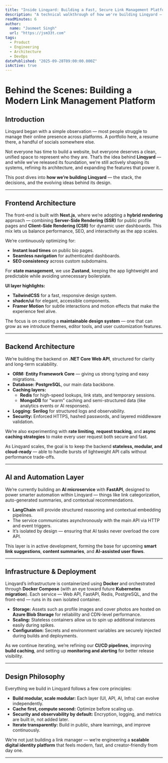 ```yaml
---
title: "Inside Linqyard: Building a Fast, Secure Link Management Platform"
description: "A technical walkthrough of how we're building Linqyard — from its Next.js front-end and .NET Core APIs to AI microservices, caching strategies, and deployment pipelines."
readMinutes: 6
author:
  name: "Jasmeet Singh"
  url: "https://jsm33t.com"
tags:
  - Product
  - Engineering
  - Architecture
  - DevOps
datePublished: "2025-09-28T09:00:00.000Z"
isActive: true
---
```


# Behind the Scenes: Building a Modern Link Management Platform

## Introduction

Linqyard began with a simple observation — most people struggle to manage their online presence across platforms.
A portfolio here, a resume there, a handful of socials somewhere else.

Not everyone has time to build a website, but everyone deserves a clean, unified space to represent who they are.
That’s the idea behind **Linqyard** — and while we’ve released its foundation, we’re still actively shaping its systems, refining its architecture, and expanding the features that power it.

This post dives into **how we’re building Linqyard** — the stack, the decisions, and the evolving ideas behind its design.

---

## Frontend Architecture

The front-end is built with **Next.js**, where we’re adopting a **hybrid rendering** approach — combining **Server-Side Rendering (SSR)** for public profile pages and **Client-Side Rendering (CSR)** for dynamic user dashboards.
This mix lets us balance performance, SEO, and interactivity as the app scales.

We’re continuously optimizing for:
- **Instant load times** on public bio pages.
- **Seamless navigation** for authenticated dashboards.
- **SEO consistency** across custom subdomains.

For **state management**, we use **Zustand**, keeping the app lightweight and predictable while avoiding unnecessary boilerplate.

**UI layer highlights:**
- **TailwindCSS** for a fast, responsive design system.
- **shadcn/ui** for elegant, accessible components.
- **Framer Motion** for subtle interactions and motion effects that make the experience feel alive.

The focus is on creating a **maintainable design system** — one that can grow as we introduce themes, editor tools, and user customization features.

---

## Backend Architecture

We’re building the backend on **.NET Core Web API**, structured for clarity and long-term scalability.

- **ORM:** **Entity Framework Core** — giving us strong typing and easy migrations.
- **Database:** **PostgreSQL**, our main data backbone.
- **Caching layers:**
  - **Redis** for high-speed lookups, link stats, and temporary sessions.
  - **MongoDB** for “warm” caching and semi-structured data (like analytics events or AI responses).
- **Logging:** **Serilog** for structured logs and observability.
- **Security:** Enforced HTTPS, hashed passwords, and layered middleware validation.

We’re also experimenting with **rate limiting**, **request tracking**, and **async caching strategies** to make every user request both secure and fast.

As Linqyard scales, the goal is to keep the backend **stateless, modular, and cloud-ready** — able to handle bursts of lightweight API calls without performance trade-offs.

---

## AI and Automation Layer

We’re currently building an **AI microservice** with **FastAPI**, designed to power smarter automation within Linqyard — things like link categorization, auto-generated summaries, and contextual recommendations.

- **LangChain** will provide structured reasoning and contextual embedding pipelines.
- The service communicates asynchronously with the main API via HTTP and event triggers.
- It’s isolated by design — ensuring that AI tasks never overload the core API.

This layer is in active development, forming the base for upcoming **smart link suggestions**, **content summaries**, and **AI-assisted user flows**.

---

## Infrastructure & Deployment

Linqyard’s infrastructure is containerized using **Docker** and orchestrated through **Docker Compose** (with an eye toward future **Kubernetes migration**).
Each service — Web API, FastAPI, Redis, PostgreSQL, and the front-end — runs in its own isolated container.

- **Storage:** Assets such as profile images and cover photos are hosted on **Azure Blob Storage** for reliability and CDN-level performance.
- **Scaling:** Stateless containers allow us to spin up additional instances easily during spikes.
- **Configuration:** Secrets and environment variables are securely injected during builds and deployments.

As we continue iterating, we’re refining our **CI/CD pipelines**, improving **build caching**, and setting up **monitoring and alerting** for better release visibility.

---

## Design Philosophy

Everything we build in Linqyard follows a few core principles:

- **Build modular, scale modular:** Each layer (UI, API, AI, Infra) can evolve independently.
- **Cache first, compute second:** Optimize before scaling up.
- **Security and observability by default:** Encryption, logging, and metrics are built in, not added later.
- **Iterate transparently:** Build in public, share learnings, and improve continuously.

We’re not just building a link manager — we’re engineering a **scalable digital identity platform** that feels modern, fast, and creator-friendly from day one.

---
